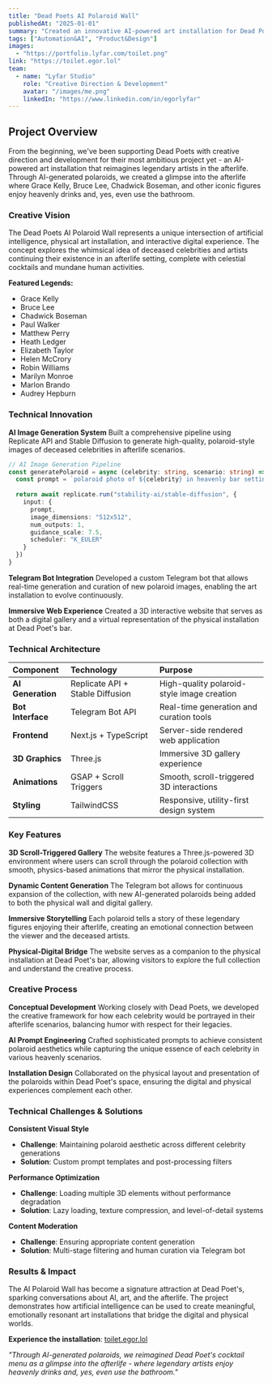 ```yaml
---
title: "Dead Poets AI Polaroid Wall"
publishedAt: "2025-01-01"
summary: "Created an innovative AI-powered art installation for Dead Poet's cocktail bar that reimagines legendary artists in the afterlife. Built a Telegram bot using Replicate API to generate AI polaroid-style images of famous actors and celebrities. Developed an immersive website featuring 3D scroll-triggered animations to showcase the physical installation, creating a unique blend of digital interaction and physical art in the bar's space."
tags: ["Automation&AI", "Product&Design"]
images:
  - "https://portfolio.lyfar.com/toilet.png"
link: "https://toilet.egor.lol"
team:
  - name: "Lyfar Studio"
    role: "Creative Direction & Development"
    avatar: "/images/me.png"
    linkedIn: "https://www.linkedin.com/in/egorlyfar"
---
```


## Project Overview

From the beginning, we've been supporting Dead Poets with creative direction and development for their most ambitious project yet - an AI-powered art installation that reimagines legendary artists in the afterlife. Through AI-generated polaroids, we created a glimpse into the afterlife where Grace Kelly, Bruce Lee, Chadwick Boseman, and other iconic figures enjoy heavenly drinks and, yes, even use the bathroom.

### Creative Vision

The Dead Poets AI Polaroid Wall represents a unique intersection of artificial intelligence, physical art installation, and interactive digital experience. The concept explores the whimsical idea of deceased celebrities and artists continuing their existence in an afterlife setting, complete with celestial cocktails and mundane human activities.

**Featured Legends:**
- Grace Kelly
- Bruce Lee  
- Chadwick Boseman
- Paul Walker
- Matthew Perry
- Heath Ledger
- Elizabeth Taylor
- Helen McCrory
- Robin Williams
- Marilyn Monroe
- Marlon Brando
- Audrey Hepburn

### Technical Innovation

**AI Image Generation System**
Built a comprehensive pipeline using Replicate API and Stable Diffusion to generate high-quality, polaroid-style images of deceased celebrities in afterlife scenarios.

```typescript
// AI Image Generation Pipeline
const generatePolaroid = async (celebrity: string, scenario: string) => {
  const prompt = `polaroid photo of ${celebrity} in heavenly bar setting, ${scenario}, vintage aesthetic, soft lighting`
  
  return await replicate.run("stability-ai/stable-diffusion", {
    input: {
      prompt,
      image_dimensions: "512x512",
      num_outputs: 1,
      guidance_scale: 7.5,
      scheduler: "K_EULER"
    }
  })
}
```

**Telegram Bot Integration**
Developed a custom Telegram bot that allows real-time generation and curation of new polaroid images, enabling the art installation to evolve continuously.

**Immersive Web Experience**
Created a 3D interactive website that serves as both a digital gallery and a virtual representation of the physical installation at Dead Poet's bar.

### Technical Architecture

| Component | Technology | Purpose |
| :--- | :--- | :--- |
| **AI Generation** | Replicate API + Stable Diffusion | High-quality polaroid-style image creation |
| **Bot Interface** | Telegram Bot API | Real-time generation and curation tools |
| **Frontend** | Next.js + TypeScript | Server-side rendered web application |
| **3D Graphics** | Three.js | Immersive 3D gallery experience |
| **Animations** | GSAP + Scroll Triggers | Smooth, scroll-triggered 3D interactions |
| **Styling** | TailwindCSS | Responsive, utility-first design system |

### Key Features

**3D Scroll-Triggered Gallery**
The website features a Three.js-powered 3D environment where users can scroll through the polaroid collection with smooth, physics-based animations that mirror the physical installation.

**Dynamic Content Generation**
The Telegram bot allows for continuous expansion of the collection, with new AI-generated polaroids being added to both the physical wall and digital gallery.

**Immersive Storytelling**
Each polaroid tells a story of these legendary figures enjoying their afterlife, creating an emotional connection between the viewer and the deceased artists.

**Physical-Digital Bridge**
The website serves as a companion to the physical installation at Dead Poet's bar, allowing visitors to explore the full collection and understand the creative process.

### Creative Process

**Conceptual Development**
Working closely with Dead Poets, we developed the creative framework for how each celebrity would be portrayed in their afterlife scenarios, balancing humor with respect for their legacies.

**AI Prompt Engineering**
Crafted sophisticated prompts to achieve consistent polaroid aesthetics while capturing the unique essence of each celebrity in various heavenly scenarios.

**Installation Design**
Collaborated on the physical layout and presentation of the polaroids within Dead Poet's space, ensuring the digital and physical experiences complement each other.

### Technical Challenges & Solutions

**Consistent Visual Style**
- **Challenge**: Maintaining polaroid aesthetic across different celebrity generations
- **Solution**: Custom prompt templates and post-processing filters

**Performance Optimization**
- **Challenge**: Loading multiple 3D elements without performance degradation  
- **Solution**: Lazy loading, texture compression, and level-of-detail systems

**Content Moderation**
- **Challenge**: Ensuring appropriate content generation
- **Solution**: Multi-stage filtering and human curation via Telegram bot

### Results & Impact

The AI Polaroid Wall has become a signature attraction at Dead Poet's, sparking conversations about AI, art, and the afterlife. The project demonstrates how artificial intelligence can be used to create meaningful, emotionally resonant art installations that bridge the digital and physical worlds.

**Experience the installation**: [toilet.egor.lol](https://toilet.egor.lol)

*"Through AI-generated polaroids, we reimagined Dead Poet's cocktail menu as a glimpse into the afterlife - where legendary artists enjoy heavenly drinks and, yes, even use the bathroom."* 